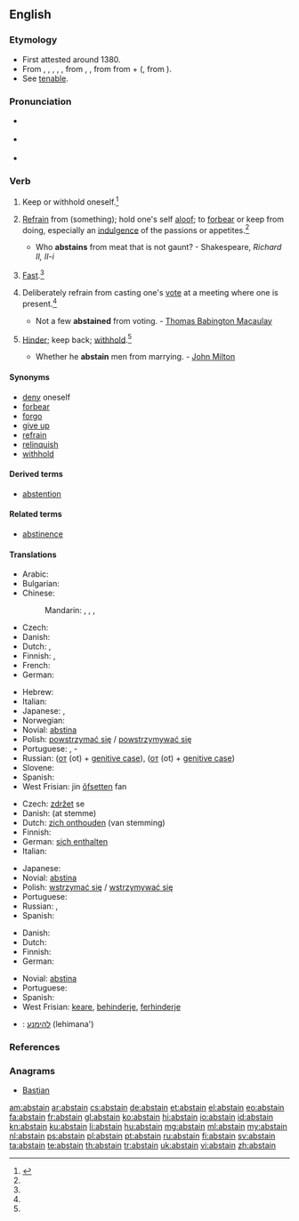 ==English==

===Etymology===
* First attested around 1380.
* From {{etyl|enm}} {{term|abstene|lang=enm}}, {{term|absteine|lang=enm}}, {{term|absteynen|lang=enm}}, {{term|absteinen|lang=enm}}, {{term|abstenen|lang=enm}}, from {{etyl|fro}} {{term|astenir|lang=fro}}, {{term|abstenir|lang=fro}}, from {{etyl|la}} {{term|abstineo|abstineō|to hold oneself back|lang=la}} from {{term|abs-||from|lang=la}} + ({{term|tineo|tineō|hold|lang=la}}, from {{term|teneo|teneō|I hold|lang=la}}).
* See [[tenable]].

===Pronunciation===
* {{a|RP}} {{IPA|/əbˈsteɪn/}}
* {{a|US}} {{IPA|/əbˈsteɪn/|/æb.ˈsteɪn/}}
* {{rhymes|eɪn}}

===Verb===
{{en-verb}}

# {{transitive|reflexive|obsolete}} Keep or withhold oneself.{{defdate|Attested from around 1350 to 1470 until the mid 16<sup>th</sup> century.}}<ref name=SOED>{{reference-book | last =| first = | authorlink =  | coauthors =  | editor =Brown, Lesley  | others =  | title = The Shorter Oxford English Dictionary | origdate =  | origyear = 1933| origmonth =  | url =  | format =  | accessdate =  | accessyear =  | accessmonth =  | edition = 5th | date =  | year =2003| month =  | publisher =Oxford University Press  | location =Oxford, UK | language =  | id =  | doi = | isbn =978-0-19-860575-7 | lccn = | ol = | pages =9| chapter =  | chapterurl =  | quote =}}</ref>
# {{intransitive}} [[refrain|Refrain]] from (something); hold one's self [[aloof]]; to [[forbear]] or keep from doing, especially an [[indulgence]] of the passions or appetites.{{defdate|First attested around 1350 to 1470.}}<ref name=SOED/>
#* Who '''abstains''' from meat that is not gaunt? - Shakespeare, ''Richard II, II-i''
# {{intransitive|obsolete}} [[fast|Fast]].{{defdate|First attested around 1350 to 1470.}}<ref name=SOED/>
# {{intransitive}} Deliberately refrain from casting one's [[vote]] at a meeting where one is present.{{defdate|First attested around 1350 to 1470.}}<ref name=SOED/>
#* Not a few '''abstained''' from voting. - [[w:Thomas Babington Macaulay|Thomas Babington Macaulay]]
# {{transitive|obsolete}} [[hinder|Hinder]]; keep back; [[withhold]].{{defdate|Attested from the early 16<sup>th</sup> century until the mid 17<sup>th</sup> century.}}<ref name=SOED/>
#* Whether he '''abstain''' men from marrying. - [[w:John Milton|John Milton]]

====Synonyms====
* [[deny]] oneself
* [[forbear]]
* [[forgo]]
* [[give up]]
* [[refrain]]
* [[relinquish]]
* [[withhold]]

====Derived terms====
* [[abstention]]

====Related terms====
* [[abstinence]]

====Translations====
{{trans-top|refrain from}}
* Arabic: {{t-|ar|امتنع|tr=imtana`a}}
* Bulgarian: {{t-|bg|въздържам се}}
* Chinese:
*: Mandarin: {{t-|cmn|避免|tr=bìmiǎn|sc=Hani}},  {{t|cmn|戒除|tr=jièchú|sc=Hani}}, {{t|cmn|棄權|sc=Hani}}, {{t|cmn|弃权|tr=qìquán|sc=Hani}}
* Czech: {{t-|cs|zdržet|alt=zdržet se}}
* Danish: {{t-|da|afholde sig fra}}
* Dutch: {{t-|nl|zich onthouden|alt=zich onthouden (van)}}, {{t-|nl|abstineren}}
* Finnish: {{t+|fi|kieltäytyä}}, {{t-|fi|pidättäytyä}}
* French: {{t+|fr|s'abstenir}}
* German: {{t-|de|sich enthalten}}
{{trans-mid}}
* Hebrew: {{t-|he|התנזר|tr=hit'nazér}}
* Italian: {{t-|it|astenersi}}
* Japanese: {{t-|ja|慎む|tr=tsutsushimu}}, {{t-|ja|差し控える|tr=sashihikaeru}}
* Norwegian: {{t-|no|avholde seg}}
* Novial: [[abstina]]
* Polish: [[powstrzymać się]] / [[powstrzymywać się]]
* Portuguese: {{t|pt|abster-se}}, {{t|pt|privar}}-{{t|pt|se}}
* Russian: {{t+|ru|воздержаться|tr=vozderžát'sja}} ([[от]] (ot) + [[genitive case]]),  {{qualifier|imperfective}} {{t+|ru|воздерживаться|tr=vozdérživat'sja}} ([[от]] (ot) + [[genitive case]])
* Slovene: {{t-|sl|vzdržati|alt=vzdržati se}}
* Spanish: {{t+|es|abstenerse}}
* West Frisian: jin [[ôfsetten]] fan
{{trans-bottom}}

{{trans-top|refrain from voting}}
* Czech: [[zdržet]] se
* Danish: {{t-|da|afholde sig fra}} (at stemme)
* Dutch: [[zich onthouden]] (van stemming)
* Finnish: {{t+|fi|kieltäytyä}}
* German: [[sich enthalten]]
* Italian: {{t-|it|astenersi}}
{{trans-mid}}
* Japanese: {{t-|ja|投票を棄権する|tr=tōhyōo kikensuru}}
* Novial: [[abstina]]
* Polish: [[wstrzymać się]] / [[wstrzymywać się]]
* Portuguese: {{t|pt|abster-se}}
* Russian: {{t+|ru|воздержаться|tr=vozderžát'sja}},  {{qualifier|imperfective}} {{t+|ru|воздерживаться|tr=vozdérživat'sja}}
* Spanish: {{t+|es|abstenerse}}
{{trans-bottom}}

{{trans-top|hinder, withhold}}
* Danish: {{t-|da|forhindre}}
* Dutch: {{t+|nl|verhinderen}}
* Finnish: {{t+|fi|estää}}
* German: {{t+|de|abhalten}}
{{trans-mid}}
* Novial: [[abstina]]
* Portuguese: {{t|pt|impedir}}
* Spanish: {{t-|es|retener}}
* West Frisian: [[keare]], [[behinderje]], [[ferhinderje]]
{{trans-bottom}}

{{checktrans-top}}
* {{ttbc|he}}: [[להימנע]] (lehimana')
{{trans-bottom}}

===References===
<references/>

===Anagrams===
* [[Bastian#English|Bastian]]

[[am:abstain]]
[[ar:abstain]]
[[cs:abstain]]
[[de:abstain]]
[[et:abstain]]
[[el:abstain]]
[[eo:abstain]]
[[fa:abstain]]
[[fr:abstain]]
[[gl:abstain]]
[[ko:abstain]]
[[hi:abstain]]
[[io:abstain]]
[[id:abstain]]
[[kn:abstain]]
[[ku:abstain]]
[[li:abstain]]
[[hu:abstain]]
[[mg:abstain]]
[[ml:abstain]]
[[my:abstain]]
[[nl:abstain]]
[[ps:abstain]]
[[pl:abstain]]
[[pt:abstain]]
[[ru:abstain]]
[[fi:abstain]]
[[sv:abstain]]
[[ta:abstain]]
[[te:abstain]]
[[th:abstain]]
[[tr:abstain]]
[[uk:abstain]]
[[vi:abstain]]
[[zh:abstain]]